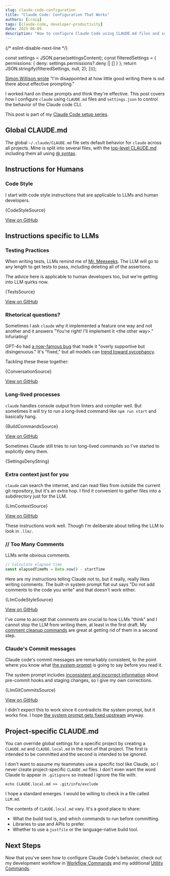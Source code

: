 ```yaml
---
slug: claude-code-configuration
title: "Claude Code: Configuration That Works"
authors: [craig]
tags: [claude-code, developer-productivity]
date: 2025-06-09
description: "How to configure Claude Code using CLAUDE.md files and settings.json. Covers configuration, code style, and prompts that work for humans and LLMs."
---
```


{/* eslint-disable-next-line */}

  const settings = JSON.parse(settingsContent);
  const filteredSettings = {
    permissions: {
      deny: settings.permissions?.deny || []
    }
  };
  return JSON.stringify(filteredSettings, null, 2);
})();

[Simon Willison wrote](https://simonwillison.net/2025/May/5/prompting/) "I'm disappointed at how little good writing there is out there about effective prompting."

I worked hard on these prompts and think they're effective. This post covers how I configure `claude` using `CLAUDE.md` files and `settings.json` to control the behavior of the Claude code CLI.

<!-- truncate -->

This post is part of my [Claude Code setup series](/blog/claude-code-setup).

## Global CLAUDE.md

The global `~/.claude/CLAUDE.md` file sets default behavior for `claude` across all projects. Mine is split into several files, with the [top-level CLAUDE.md](https://github.com/motlin/claude-code-prompts/blob/main/CLAUDE.md) including them all using [@ syntax](https://docs.anthropic.com/en/docs/claude-code/memory#claude-md-imports).

## Instructions for Humans

### Code Style

I start with code style instructions that are applicable to LLMs and human developers.

<CodeBlock language="markdown" title=".claude-prompts/instructions/code-style.md">
  {CodeStyleSource}
</CodeBlock>

[View on GitHub](https://github.com/motlin/claude-code-prompts/blob/main/instructions/code-style.md)

## Instructions specific to LLMs

### Testing Practices

When writing tests, LLMs remind me of [Mr. Meeseeks](https://en.wikipedia.org/wiki/Mr._Meeseeks). The LLM will go to any length to get tests to pass, including deleting all of the assertions.

The advice here is applicable to human developers too, but we're getting into LLM quirks now.

<CodeBlock language="markdown" title=".claude-prompts/instructions/tests.md">
    {TestsSource}
</CodeBlock>

[View on GitHub](https://github.com/motlin/claude-code-prompts/blob/main/instructions/tests.md)

### Rhetorical questions?

Sometimes I ask `claude` why it implemented a feature one way and not another and it answers "You're right! I'll implement it \<the other way\>." Infuriating!

GPT-4o had [a now-famous bug](https://openai.com/index/sycophancy-in-gpt-4o/) that made it "overly supportive but disingenuous." It's "fixed," but all models can [trend toward sycophancy](https://www.anthropic.com/research/towards-understanding-sycophancy-in-language-models).

Tackling these these together:

<CodeBlock language="markdown" title=".claude-prompts/instructions/conversation.md">
  {ConversationSource}
</CodeBlock>

[View on GitHub](https://github.com/motlin/claude-code-prompts/blob/main/instructions/conversation.md)

### Long-lived processes

`claude` handles console output from linters and compiler well. But sometimes it will try to run a long-lived command like `npm run start` and basically hang.

<CodeBlock language="markdown" title=".claude-prompts/instructions/build-commands.md">
  {BuildCommandsSource}
</CodeBlock>

[View on GitHub](https://github.com/motlin/claude-code-prompts/blob/main/instructions/build-commands.md)

Sometimes Claude still tries to run long-lived commands so I've started to explicitly deny them.

<CodeBlock language="json" title="src/.claude-prompts/settings.json (deny section)">
  {SettingsDenyString}
</CodeBlock>

### Extra context just for you

`claude` can search the internet, and can read files from outside the current git repository, but it's an extra hop. I find it convenient to gather files into a subdirectory just for the LLM.

<CodeBlock language="markdown" title=".claude-prompts/instructions/llm-context.md">
  {LlmContextSource}
</CodeBlock>

[View on GitHub](https://github.com/motlin/claude-code-prompts/blob/main/instructions/llm-context.md)

These instructions work well. Though I'm deliberate about telling the LLM to look in `.llm/`.

### // Too Many Comments

LLMs write obvious comments.

```typescript
// Calculate elapsed time
const elapsedTimeMs = Date.now() - startTime
```

Here are my instructions telling Claude not to, but it really, really likes writing comments. The built-in system prompt flat out says "Do not add comments to the code you write" and that doesn't work either.

<CodeBlock language="markdown" title=".claude-prompts/instructions/llm-code-style.md">
  {LlmCodeStyleSource}
</CodeBlock>

[View on GitHub](https://github.com/motlin/claude-code-prompts/blob/main/instructions/llm-code-style.md)

I've come to accept that comments are crucial to how LLMs "think" and I cannot stop the LLM from writing them, at least in the first draft. My [comment cleanup commands](/blog/claude-code-utility-commands#comments) are great at getting rid of them in a second step.

### Claude's Commit messages

Claude code's commit messages are remarkably consistent, to the point where you know what [the system prompt](https://gist.github.com/transitive-bullshit/487c9cb52c75a9701d312334ed53b20c#file-claude-code-prompts-js-L448-L462) is going to say before you read it.

The system prompt includes [inconsistent and incorrect information](https://github.com/anthropics/claude-code/issues/1000) about pre-commit hooks and staging changes, so I give my own corrections.

<CodeBlock language="markdown" title=".claude-prompts/instructions/llm-git-commits.md">
  {LlmGitCommitsSource}
</CodeBlock>

[View on GitHub](https://github.com/motlin/claude-code-prompts/blob/main/instructions/llm-git-commits.md)

I didn't expect this to work since it contradicts the system prompt, but it works fine. I hope [the system prompt gets fixed upstream](https://github.com/anthropics/claude-code/issues/1000) anyway.

## Project-specific CLAUDE.md

You can override global settings for a specific project by creating a `CLAUDE.md` and `CLAUDE.local.md` in the root of that project. The first is intended to be committed and the second is intended to be ignored.

I don't want to assume my teammates use a specific tool like Claude, so I never create project-specific `CLAUDE.md` files. I don't even want the word Claude to appear in `.gitignore` so instead I ignore the file with:

```console
echo CLAUDE.local.md >> .git/info/exclude
```

I hope a standard emerges. I would be willing to check in a file called `LLM.md`.

The contents of `CLAUDE.local.md` vary. It's a good place to share:

- What the build tool is, and which commands to run before committing.
- Libraries to use and APIs to prefer.
- Whether to use a `justfile` or the language-native build tool.

## Next Steps

Now that you've seen how to configure Claude Code's behavior, check out my development workflow in [Workflow Commands](/blog/claude-code-workflow-commands) and my additional [Utility Commands](/blog/claude-code-utility-commands).

<GiscusComponent />
